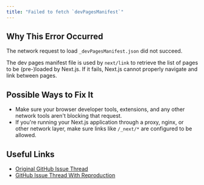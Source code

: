 ```yaml
---
title: "Failed to fetch `devPagesManifest`"
---
```


## Why This Error Occurred

The network request to load `_devPagesManifest.json` did not succeed.

The dev pages manifest file is used by `next/link` to retrieve the list of pages to be (pre-)loaded by Next.js.
If it fails, Next.js cannot properly navigate and link between pages.

## Possible Ways to Fix It

- Make sure your browser developer tools, extensions, and any other network tools aren't blocking that request.
- If you're running your Next.js application through a proxy, nginx, or other network layer, make sure links like `/_next/*` are configured to be allowed.

## Useful Links

- [Original GitHub Issue Thread](https://github.com/vercel/next.js/issues/16874)
- [GitHub Issue Thread With Reproduction](https://github.com/vercel/next.js/issues/38047)
